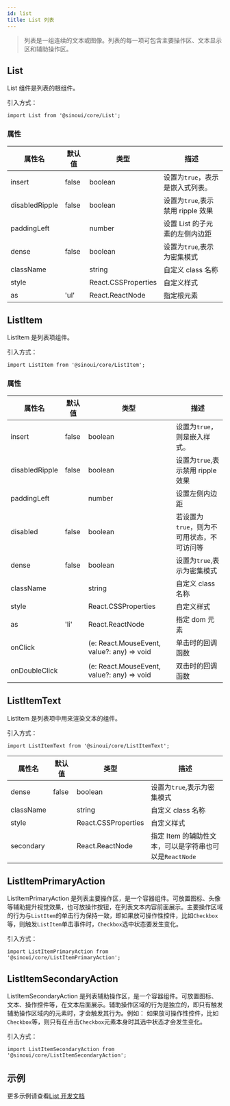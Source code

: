 ```yaml
---
id: list
title: List 列表
---
```


> 列表是一组连续的文本或图像。列表的每一项可包含主要操作区、文本显示区和辅助操作区。

## List

List 组件是列表的根组件。

引入方式：

```tsx
import List from '@sinoui/core/List';
```

### 属性

| 属性名         | 默认值 | 类型                | 描述                              |
| -------------- | ------ | ------------------- | --------------------------------- |
| insert         | false  | boolean             | 设置为`true`，表示是嵌入式列表。  |
| disabledRipple | false  | boolean             | 设置为`true`,表示禁用 ripple 效果 |
| paddingLeft    |        | number              | 设置 List 的子元素的左侧内边距    |
| dense          | false  | boolean             | 设置为`true`,表示为密集模式       |
| className      |        | string              | 自定义 class 名称                 |
| style          |        | React.CSSProperties | 自定义样式                        |
| as             | 'ul'   | React.ReactNode     | 指定根元素                        |

## ListItem

ListItem 是列表项组件。

引入方式：

```tsx
import ListItem from '@sinoui/core/ListItem';
```

### 属性

| 属性名         | 默认值 | 类型                                       | 描述                                       |
| -------------- | ------ | ------------------------------------------ | ------------------------------------------ |
| insert         | false  | boolean                                    | 设置为`true`，则是嵌入样式。               |
| disabledRipple | false  | boolean                                    | 设置为`true`,表示禁用 ripple 效果          |
| paddingLeft    |        | number                                     | 设置左侧内边距                             |
| disabled       | false  | boolean                                    | 若设置为`true`，则为不可用状态，不可访问等 |
| dense          | false  | boolean                                    | 设置为`true`,表示为密集模式                |
| className      |        | string                                     | 自定义 class 名称                          |
| style          |        | React.CSSProperties                        | 自定义样式                                 |
| as             | 'li'   | React.ReactNode                            | 指定 dom 元素                              |
| onClick        |        | (e: React.MouseEvent, value?: any) => void | 单击时的回调函数                           |
| onDoubleClick  |        | (e: React.MouseEvent, value?: any) => void | 双击时的回调函数                           |

## ListItemText

ListItem 是列表项中用来渲染文本的组件。

引入方式：

```tsx
import ListItemText from '@sinoui/core/ListItemText';
```

| 属性名    | 默认值 | 类型                | 描述                                                    |
| --------- | ------ | ------------------- | ------------------------------------------------------- |
| dense     | false  | boolean             | 设置为`true`,表示为密集模式                             |
| className |        | string              | 自定义 class 名称                                       |
| style     |        | React.CSSProperties | 自定义样式                                              |
| secondary |        | React.ReactNode     | 指定 Item 的辅助性文本，可以是字符串也可以是`ReactNode` |

## ListItemPrimaryAction

ListItemPrimaryAction 是列表主要操作区，是一个容器组件。可放置图标、头像等辅助提升视觉效果，也可放操作按钮，在列表文本内容前面展示。主要操作区域的行为与`ListItem`的单击行为保持一致，即如果放可操作性控件，比如`Checkbox`等，则触发`ListItem`单击事件时，`Checkbox`选中状态要发生变化。

引入方式：

```tsx
import ListItemPrimaryAction from '@sinoui/core/ListItemPrimaryAction';
```

## ListItemSecondaryAction

ListItemSecondaryAction 是列表辅助操作区，是一个容器组件。可放置图标、文本、操作控件等，在文本后面展示。辅助操作区域的行为是独立的，即只有触发辅助操作区域内的元素时，才会触发其行为。例如： 如果放可操作性控件，比如`Checkbox`等，则只有在点击`Checkbox`元素本身时其选中状态才会发生变化。

引入方式：

```tsx
import ListItemSecondaryAction from '@sinoui/core/ListItemSecondaryAction';
```

## 示例

更多示例请查看[List 开发文档](../components/list)
